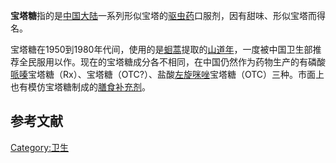 {{Unreferenced|time=2022-06-08T01:16:47+00:00}}
{{or1}}
'''宝塔糖'''指的是[[中国大陆|中国大陆]]一系列形似宝塔的[[驱虫药|驱虫药]]口服剂，因有甜味、形似宝塔而得名。

宝塔糖在1950到1980年代间，使用的是[[蛔蒿|蛔蒿]]提取的[[山道年|山道年]]，一度被中国卫生部推荐全民服用以作{{tsl|en|mass deworming|大规模驱虫}}。现在的宝塔糖成分各不相同，在中国仍然作为药物生产的有磷酸[[哌嗪|哌嗪]]宝塔糖（Rx）、{{tsl|en|Pyrantel|双羟萘酸噻嘧啶}}宝塔糖（OTC?）、盐酸[[左旋咪唑|左旋咪唑]]宝塔糖（OTC）三种。市面上也有模仿宝塔糖制成的[[膳食补充剂|膳食补充剂]]。

== 参考文献 ==
{{reflist}}
{{药学小作品}}
{{中医学小作品}}
[[Category:卫生|Category:卫生]]